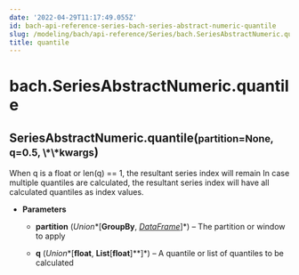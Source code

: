 ```yaml
---
date: '2022-04-29T11:17:49.055Z'
id: bach-api-reference-series-bach-series-abstract-numeric-quantile
slug: /modeling/bach/api-reference/Series/bach.SeriesAbstractNumeric.quantile/
title: quantile
---
```


# bach.SeriesAbstractNumeric.quantile

<div class="method">
<h2 class="signature-class"><span class="additional-name">SeriesAbstractNumeric.</span><span class="name">quantile(</span><small class="parameter-list"><span class="parameter" id="partition">partition=None</span>, <span class="parameter" id="q">q=0.5</span>, <span class="parameter" id="**">\*\*kwargs</span></small>)</h2>


<div class="content">

When q is a float or len(q) == 1, the resultant series index will remain
In case multiple quantiles are calculated, the resultant series index will have all calculated
quantiles as index values.


* **Parameters**

    
    * **partition** (*Union**[**GroupBy**, *[*DataFrame*](/docs/modeling/bach/api-reference/DataFrame/bach.DataFrame/#bach.DataFrame)*]*) – The partition or window to apply


    * **q** (*Union**[**float**, **List**[**float**]**]*) – A quantile or list of quantiles to be calculated



</div>

</div>
